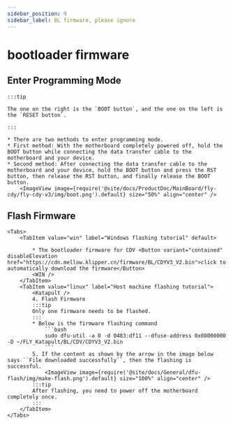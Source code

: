 ```yaml
---
sidebar_position: 9
sidebar_label: BL firmware, please ignore
---
```






# bootloader firmware

## Enter Programming Mode

    :::tip
 
    The one on the right is the `BOOT button`, and the one on the left is the `RESET button`.

    :::

    * There are two methods to enter programming mode.
    * First method: With the motherboard completely powered off, hold the BOOT button while connecting the data transfer cable to the motherboard and your device.
    * Second method: After connecting the data transfer cable to the motherboard and your device, hold the BOOT button and press the RST button, then release the RST button, and finally release the BOOT button.
        <ImageView image={require('@site/docs/ProductDoc/MainBoard/fly-cdy/fly-cdy-v3/img/boot.png').default} size="50%" align="center" />

## Flash Firmware
    <Tabs>
        <TabItem value="win" label="Windows flashing tutorial" default>

            * The bootloader firmware for CDV <Button variant="contained" disableElevation href="https://cdn.mellow.klipper.cn/firmware/BL/CDYV3_V2.bin">click to automatically download the firmware</Button>
            <WIN />
        </TabItem>
        <TabItem value="linux" label="Host machine flashing tutorial">
            <Katapult />
            4. Flash Firmware
            :::tip
            Only one firmware needs to be flashed.
            :::
            * Below is the firmware flashing command
                ```bash
                sudo dfu-util -a 0 -d 0483:df11 --dfuse-address 0x08000000 -D ~/FLY_Katapult/BL/CDV/CDYV3_V2.bin
                ```
            5. If the content as shown by the arrow in the image below says ``File downloaded successfully``, then the flashing is successful.
                <ImageView image={require('@site/docs/General/dfu-flash/img/make-flash.png').default} size="100%" align="center" />
            :::tip
            After flashing, you need to power off the motherboard completely once.
            :::
        </TabItem>
    </Tabs>